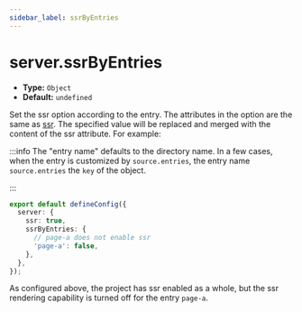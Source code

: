 ```yaml
---
sidebar_label: ssrByEntries
---
```


# server.ssrByEntries

- **Type:** `Object`
- **Default:** `undefined`

Set the ssr option according to the entry. The attributes in the option are the same as [ssr](./ssr.mdx). The specified value will be replaced and merged with the content of the ssr attribute. For example:

:::info
The "entry name" defaults to the directory name. In a few cases, when the entry is customized by `source.entries`, the entry name `source.entries` the `key` of the object.

:::

```ts title="modern.config.ts"
export default defineConfig({
  server: {
    ssr: true,
    ssrByEntries: {
      // page-a does not enable ssr
      'page-a': false,
    },
  },
});
```

As configured above, the project has ssr enabled as a whole, but the ssr rendering capability is turned off for the entry `page-a`.
